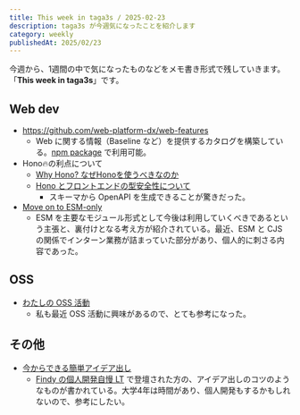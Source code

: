 ```yaml
---
title: This week in taga3s / 2025-02-23
description: taga3s が今週気になったことを紹介します
category: weekly
publishedAt: 2025/02/23
---
```


今週から、1週間の中で気になったものなどをメモ書き形式で残していきます。
「**This week in taga3s**」です。

## Web dev
- https://github.com/web-platform-dx/web-features
  - Web に関する情報（Baseline など）を提供するカタログを構築している。[npm package](https://www.npmjs.com/package/web-features) で利用可能。
- Hono🔥の利点について
  - [Why Hono? なぜHonoを使うべきなのか](https://speakerdeck.com/tresagua0123/why-hono-nazehonowoshi-ubekinanoka)
  - [Hono とフロントエンドの型安全性について](https://speakerdeck.com/yodaka/honotohurontoendono-xing-an-quan-xing-nituite)
    - スキーマから OpenAPI を生成できることが驚きだった。
- [Move on to ESM-only](https://antfu.me/posts/move-on-to-esm-only)
  - ESM を主要なモジュール形式として今後は利用していくべきであるという主張と、裏付けとなる考え方が紹介されている。最近、ESM と CJS の関係でインターン業務が詰まっていた部分があり、個人的に刺さる内容であった。

## OSS
- [わたしの OSS 活動](https://speakerdeck.com/kazupon/watasinoosshuo-dong)
  - 私も最近 OSS 活動に興味があるので、とても参考になった。

## その他
- [今からできる簡単アイデア出し](https://docs.google.com/presentation/d/14dtZdMgDh1u5zBkDY93SkTBzN7pm_1Cff8S405-hJhk/edit#slide=id.g2ec052febc2_0_6)
  - [Findy の個人開発自慢 LT](https://findy.connpass.com/event/343746/) で登壇された方の、アイデア出しのコツのようなものが書かれている。大学4年は時間があり、個人開発もするかもしれないので、参考にしたい。
